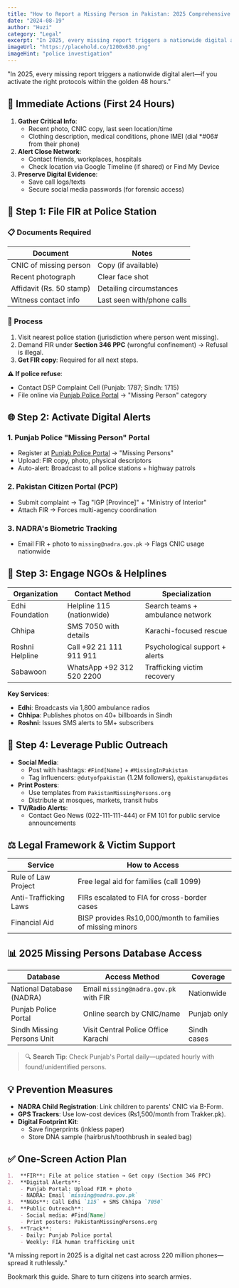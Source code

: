 ```yaml
---
title: "How to Report a Missing Person in Pakistan: 2025 Comprehensive Guide"
date: "2024-08-19"
author: "Huzi"
category: "Legal"
excerpt: "In 2025, every missing report triggers a nationwide digital alert—if you activate the right protocols within the golden 48 hours."
imageUrl: "https://placehold.co/1200x630.png"
imageHint: "police investigation"
---
```


"In 2025, every missing report triggers a nationwide digital alert—if you activate the right protocols within the golden 48 hours."

## 🚨 Immediate Actions (First 24 Hours)

1.  **Gather Critical Info**:
    -   Recent photo, CNIC copy, last seen location/time
    -   Clothing description, medical conditions, phone IMEI (dial \*#06# from their phone)
2.  **Alert Close Network**:
    -   Contact friends, workplaces, hospitals
    -   Check location via Google Timeline (if shared) or Find My Device
3.  **Preserve Digital Evidence**:
    -   Save call logs/texts
    -   Secure social media passwords (for forensic access)

## 👮 Step 1: File FIR at Police Station

### 📋 Documents Required

| Document               | Notes                               |
| ---------------------- | ----------------------------------- |
| CNIC of missing person | Copy (if available)                 |
| Recent photograph      | Clear face shot                     |
| Affidavit (Rs. 50 stamp) | Detailing circumstances             |
| Witness contact info   | Last seen with/phone calls          |

### 📍 Process

1.  Visit nearest police station (jurisdiction where person went missing).
2.  Demand FIR under **Section 346 PPC** (wrongful confinement) → Refusal is illegal.
3.  **Get FIR copy**: Required for all next steps.

**⚠️ If police refuse**:
-   Contact DSP Complaint Cell (Punjab: 1787; Sindh: 1715)
-   File online via [Punjab Police Portal](https://www.punjabpolice.gov.pk/) → "Missing Person" category

## 🌐 Step 2: Activate Digital Alerts

### 1. Punjab Police "Missing Person" Portal
-   Register at [Punjab Police Portal](https://www.punjabpolice.gov.pk/) → "Missing Persons"
-   Upload: FIR copy, photo, physical descriptors
-   Auto-alert: Broadcast to all police stations + highway patrols

### 2. Pakistan Citizen Portal (PCP)
-   Submit complaint → Tag "IGP [Province]" + "Ministry of Interior"
-   Attach FIR → Forces multi-agency coordination

### 3. NADRA's Biometric Tracking
-   Email FIR + photo to `missing@nadra.gov.pk` → Flags CNIC usage nationwide

## 🤝 Step 3: Engage NGOs & Helplines

| Organization       | Contact Method                  | Specialization                         |
| ------------------ | ------------------------------- | -------------------------------------- |
| Edhi Foundation    | Helpline 115 (nationwide)       | Search teams + ambulance network       |
| Chhipa             | SMS 7050 with details           | Karachi-focused rescue                 |
| Roshni Helpline    | Call +92 21 111 911 911         | Psychological support + alerts         |
| Sabawoon           | WhatsApp +92 312 520 2200       | Trafficking victim recovery            |

**Key Services**:
-   **Edhi**: Broadcasts via 1,800 ambulance radios
-   **Chhipa**: Publishes photos on 40+ billboards in Sindh
-   **Roshni**: Issues SMS alerts to 5M+ subscribers

## 📱 Step 4: Leverage Public Outreach

-   **Social Media**:
    -   Post with hashtags: `#Find[Name]` + `#MissingInPakistan`
    -   Tag influencers: `@dutyofpakistan` (1.2M followers), `@pakistanupdates`
-   **Print Posters**:
    -   Use templates from `PakistanMissingPersons.org`
    -   Distribute at mosques, markets, transit hubs
-   **TV/Radio Alerts**:
    -   Contact Geo News (022-111-111-444) or FM 101 for public service announcements

## ⚖️ Legal Framework & Victim Support

| Service                 | How to Access                         |
| ----------------------- | ------------------------------------- |
| Rule of Law Project     | Free legal aid for families (call 1099) |
| Anti-Trafficking Laws | FIRs escalated to FIA for cross-border cases |
| Financial Aid           | BISP provides ₨10,000/month to families of missing minors |

## 📊 2025 Missing Persons Database Access

| Database                       | Access Method                               | Coverage     |
| ------------------------------ | ------------------------------------------- | ------------ |
| National Database (NADRA)      | Email `missing@nadra.gov.pk` with FIR       | Nationwide   |
| Punjab Police Portal           | Online search by CNIC/name                  | Punjab only  |
| Sindh Missing Persons Unit     | Visit Central Police Office Karachi         | Sindh cases  |

> 🔍 **Search Tip**: Check Punjab's Portal daily—updated hourly with found/unidentified persons.

## 💡 Prevention Measures

-   **NADRA Child Registration**: Link children to parents' CNIC via B-Form.
-   **GPS Trackers**: Use low-cost devices (₨1,500/month from Trakker.pk).
-   **Digital Footprint Kit**:
    -   Save fingerprints (inkless paper)
    -   Store DNA sample (hairbrush/toothbrush in sealed bag)

## ✅ One-Screen Action Plan

```markdown
1.  **FIR**: File at police station → Get copy (Section 346 PPC)
2.  **Digital Alerts**:
    - Punjab Portal: Upload FIR + photo
    - NADRA: Email `missing@nadra.gov.pk`
3.  **NGOs**: Call Edhi `115` + SMS Chhipa `7050`
4.  **Public Outreach**:
    - Social media: #Find[Name]
    - Print posters: PakistanMissingPersons.org
5.  **Track**:
    - Daily: Punjab Police portal
    - Weekly: FIA human trafficking unit
```

"A missing report in 2025 is a digital net cast across 220 million phones—spread it ruthlessly."

Bookmark this guide. Share to turn citizens into search armies.
